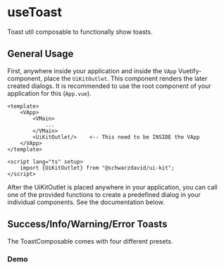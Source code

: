 
<Meta title="composables/useToast"/>

# useToast

Toast util composable to functionally show toasts.

## General Usage

First, anywhere inside your application and inside the `VApp` Vuetify-component, place the `UiKitOutlet`. This component renders the later created dialogs. It is recommended to use the root component of your application for this (`App.vue`).

```vue
<template>
    <VApp>
        <VMain>
            ...
        </VMain>
        <UiKitOutlet/>    <-- This need to be INSIDE the VApp
    </VApp>
</template>

<script lang="ts" setup>
    import {UiKitOutlet} from "@schwarzdavid/ui-kit";
</script>
```

After the UiKitOutlet is placed anywhere in your application, you can call one of the provided functions to create a predefined dialog in your individual components. See the documentation below.

## Success/Info/Warning/Error Toasts

The ToastComposable comes with four different presets.

### Demo

<Story of={PresetStories.Default}/>
